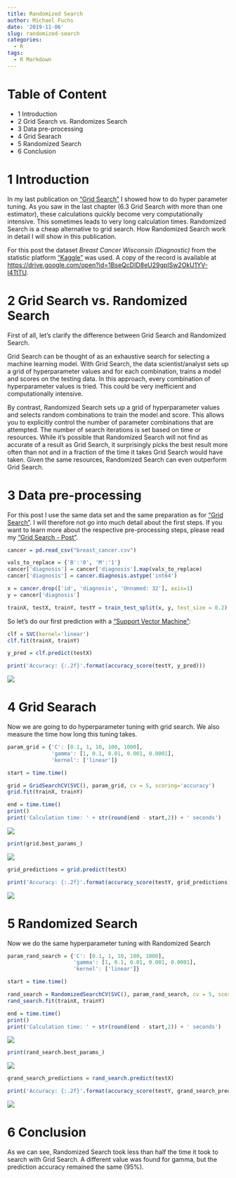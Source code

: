 ```yaml
---
title: Randomized Search
author: Michael Fuchs
date: '2019-11-06'
slug: randomized-search
categories:
  - R
tags:
  - R Markdown
---
```



# Table of Content

+ 1 Introduction
+ 2 Grid Search vs. Randomizes Search
+ 3 Data pre-processing
+ 4 Grid Searach
+ 5 Randomized Search
+ 6 Conclusion



# 1 Introduction

In my last publication on ["Grid Search"](https://michael-fuchs-python.netlify.app/2019/11/04/grid-search/) I showed how to do hyper parameter tuning. As you saw in the last chapter (6.3 Grid Search with more than one estimator), these calculations quickly become very computationally intensive. This sometimes leads to very long calculation times. Randomized Search is a cheap alternative to grid search.
How Randomized Search work in detail I will show in this publication.



For this post the dataset *Breast Cancer Wisconsin (Diagnostic)* from the statistic platform ["Kaggle"](https://www.kaggle.com/c/santander-customer-satisfaction/data) was used. A copy of the record is available at <https://drive.google.com/open?id=1BseQcDID8eU29gpISw2OkU1YV-I4TtTU>.



# 2 Grid Search vs. Randomized Search

First of all, let's clarify the difference between Grid Search and Randomized Search.

Grid Search can be thought of as an exhaustive search for selecting a machine learning model. With Grid Search, the data scientist/analyst sets up a grid of hyperparameter values and for each combination, trains a model and scores on the testing data. In this approach, every combination of hyperparameter values is tried. This could be very inefficient and computationally intensive. 

By contrast, Randomized Search sets up a grid of hyperparameter values and selects random combinations to train the model and score. This allows you to explicitly control the number of parameter combinations that are attempted. The number of search iterations is set based on time or resources. While it’s possible that Randomized Search will not find as accurate of a result as Grid Search, it surprisingly picks the best result more often than not and in a fraction of the time it takes Grid Search  would have taken. Given the same resources, Randomized Search can even outperform Grid Search.


# 3 Data pre-processing

For this post I use the same data set and the same preparation as for ["Grid Search"](https://michael-fuchs-python.netlify.app/2019/11/04/grid-search/).
I will therefore not go into much detail about the first steps. If you want to learn more about the respective pre-processing steps, please read my ["Grid Search - Post"](https://michael-fuchs-python.netlify.app/2019/11/04/grid-search/).


```r
cancer = pd.read_csv("breast_cancer.csv")
```


```r
vals_to_replace = {'B':'0', 'M':'1'}
cancer['diagnosis'] = cancer['diagnosis'].map(vals_to_replace)
cancer['diagnosis'] = cancer.diagnosis.astype('int64')
```



```r
x = cancer.drop(['id', 'diagnosis', 'Unnamed: 32'], axis=1)
y = cancer['diagnosis']

trainX, testX, trainY, testY = train_test_split(x, y, test_size = 0.2)
```


So let's do our first prediction with a ["Support Vector Machine"](https://michael-fuchs-python.netlify.app/2019/11/08/introduction-to-support-vector-machines/):

```r
clf = SVC(kernel='linear')
clf.fit(trainX, trainY)

y_pred = clf.predict(testX)

print('Accuracy: {:.2f}'.format(accuracy_score(testY, y_pred)))
```

![](/post/2019-11-06-randomized-search_files/p63p0.png)



# 4 Grid Searach

Now we are going to do hyperparameter tuning with grid search.
We also measure the time how long this tuning takes.

```r
param_grid = {'C': [0.1, 1, 10, 100, 1000],  
              'gamma': [1, 0.1, 0.01, 0.001, 0.0001], 
              'kernel': ['linear']} 
```


```r
start = time.time()

grid = GridSearchCV(SVC(), param_grid, cv = 5, scoring='accuracy')
grid.fit(trainX, trainY)

end = time.time()
print()
print('Calculation time: ' + str(round(end - start,2)) + ' seconds')
```

![](/post/2019-11-06-randomized-search_files/p63p1.png)

```r
print(grid.best_params_) 
```

![](/post/2019-11-06-randomized-search_files/p63p2.png)


```r
grid_predictions = grid.predict(testX) 

print('Accuracy: {:.2f}'.format(accuracy_score(testY, grid_predictions)))
```

![](/post/2019-11-06-randomized-search_files/p63p3.png)


# 5 Randomized Search

Now we do the same hyperparameter tuning with Randomized Search

```r
param_rand_search = {'C': [0.1, 1, 10, 100, 1000],  
                     'gamma': [1, 0.1, 0.01, 0.001, 0.0001], 
                     'kernel': ['linear']}
```


```r
start = time.time()

rand_search = RandomizedSearchCV(SVC(), param_rand_search, cv = 5, scoring='accuracy')
rand_search.fit(trainX, trainY)

end = time.time()
print()
print('Calculation time: ' + str(round(end - start,2)) + ' seconds')
```

![](/post/2019-11-06-randomized-search_files/p63p4.png)

```r
print(rand_search.best_params_) 
```

![](/post/2019-11-06-randomized-search_files/p63p5.png)


```r
grand_search_predictions = rand_search.predict(testX) 

print('Accuracy: {:.2f}'.format(accuracy_score(testY, grand_search_predictions)))
```

![](/post/2019-11-06-randomized-search_files/p63p6.png)


# 6 Conclusion

As we can see, Randomized Search took less than half the time it took to search with Grid Search.
A different value was found for gamma, but the prediction accuracy remained the same (95%).










